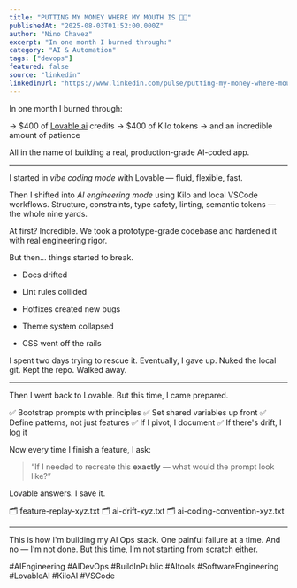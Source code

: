 ```yaml
---
title: "PUTTING MY MONEY WHERE MY MOUTH IS 💸🤖"
publishedAt: "2025-08-03T01:52:00.000Z"
author: "Nino Chavez"
excerpt: "In one month I burned through:"
category: "AI & Automation"
tags: ["devops"]
featured: false
source: "linkedin"
linkedinUrl: "https://www.linkedin.com/pulse/putting-my-money-where-mouth-nino-chavez-udeyc"
---
```


In one month I burned through:

→ $400 of [Lovable.ai](http://Lovable.ai) credits → $400 of Kilo tokens → and an incredible amount of patience

All in the name of building a real, production-grade AI-coded app.

* * *

I started in *vibe coding mode* with Lovable — fluid, flexible, fast.

Then I shifted into *AI engineering mode* using Kilo and local VSCode workflows. Structure, constraints, type safety, linting, semantic tokens — the whole nine yards.

At first? Incredible. We took a prototype-grade codebase and hardened it with real engineering rigor.

But then... things started to break.

-   Docs drifted
    
-   Lint rules collided
    
-   Hotfixes created new bugs
    
-   Theme system collapsed
    
-   CSS went off the rails
    

I spent two days trying to rescue it. Eventually, I gave up. Nuked the local git. Kept the repo. Walked away.

* * *

Then I went back to Lovable. But this time, I came prepared.

✅ Bootstrap prompts with principles ✅ Set shared variables up front ✅ Define patterns, not just features ✅ If I pivot, I document ✅ If there's drift, I log it

Now every time I finish a feature, I ask:

> “If I needed to recreate this **exactly** — what would the prompt look like?”

Lovable answers. I save it.

🗂 feature-replay-xyz.txt 🗂 ai-drift-xyz.txt 🗂 ai-coding-convention-xyz.txt

* * *

This is how I'm building my AI Ops stack. One painful failure at a time. And no — I’m not done. But this time, I’m not starting from scratch either.

#AIEngineering #AIDevOps #BuildInPublic #AItools #SoftwareEngineering #LovableAI #KiloAI #VSCode